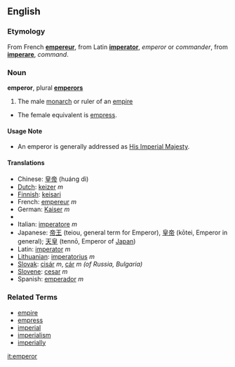 ==English==
===Etymology===
From French '''[[empereur]]''', from Latin '''[[imperator]]''', ''emperor'' or ''commander'', from '''[[imperare]]''', ''command''.

===Noun===
'''emperor''', plural '''[[emperors]]'''

#The male [[monarch]] or ruler of an [[empire]]
*The female equivalent is [[empress]].

====Usage Note====
* An emperor is generally addressed as [[His Imperial Majesty]].

====Translations====
*Chinese: [[皇帝]] (huáng dì)
*[[Dutch]]: [[keizer]] ''m''
*[[Finnish]]: [[keisari]]
*French: [[empereur]] ''m''
*German: [[Kaiser]] ''m''
*{{hu1|császár}}
*Italian: [[imperatore]] ''m''
*Japanese: [[帝王]] (teiou, general term for Emperor), [[皇帝]] (kōtei, Emperor in general); [[天皇]] (tennō, Emperor of [[Japan]])
*Latin: [[imperator]] ''m''
*[[Lithuanian]]: [[imperatorius]] ''m''
*[[Slovak]]: [[cisár]] ''m'', [[cár]] ''m (of Russia, Bulgaria)''
*[[Slovene]]: [[cesar]] ''m''
*Spanish: [[emperador]] ''m''

===Related Terms===
*[[empire]]
*[[empress]]
*[[imperial]]
*[[imperialism]]
*[[imperially]]

[[it:emperor]]